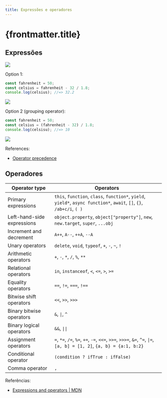 ```yaml
---
title: Expressões e operadores
---
```


# {frontmatter.title}

## Expressões

![](/ls/imgs/ecma/expression-and-operator/celsius2fahrenheit.svg)

Option 1:

```js
const fahrenheit = 50;
const celsius = fahrenheit - 32 / 1.8;
console.log(celsius); //=> 32.2
```

![](/ls/imgs/ecma/expression-and-operator/celsius2fahrenheit1.svg)

Option 2 (grouping operator):

```js
const fahrenheit = 50;
const celsius = (fahrenheit - 32) / 1.8;
console.log(celsisu); //=> 10
```

![](/ls/imgs/ecma/expression-and-operator/celsius2fahrenheit2.svg)

References:

- [Operator precedence](https://developer.mozilla.org/en-US/docs/Web/JavaScript/Reference/Operators/Operator_Precedence)

## Operadores

| Operator type              | Operators                                                                                                             |
| -------------------------- | --------------------------------------------------------------------------------------------------------------------- |
| Primary expressions        | `this`, `function`, `class`, `function*`, `yield`, `yield*`, `async function*`, `await`, `[]`, `{}`, `/ab+c/i`, `( )` |
| Left-hand-side expressions | `object.property`, `object["property"]`, `new`, `new.target`, `super`, `...obj`                                       |
| Increment and decrement    | `A++`, `A--`, `++A`, `--A`                                                                                            |
| Unary operators            | `delete`, `void`, `typeof`, `+`, `-`, `~`, `!`                                                                        |
| Arithmetic operators       | `+`, `-`, `*`, `/`, `%`, `**`                                                                                         |
| Relational operators       | `in`, `instanceof`, `<`, `<=`, `>`, `>=`                                                                              |
| Equality operators         | `==`, `!=`, `===`, `!==`                                                                                              |
| Bitwise shift operators    | `<<`, `>>`, `>>>`                                                                                                     |
| Binary bitwise operators   | `&`, `\|`, `^`                                                                                                        |
| Binary logical operators   | `&&`, `\|\| `                                                                                                         |
| Assignment operators       | `=`, `*=`, `/=`, `%=`, `+=`, `-=`, `<<=`, `>>=`, `>>>=`, `&=`, `^=`, `\|=`, `[a, b] = [1, 2]`, `{a, b} = {a:1, b:2}`  |
| Conditional operator       | `(condition ? ifTrue : ifFalse)`                                                                                      |
| Comma operator             | `,`                                                                                                                   |

Referências:

- [Expressions and operators \| MDN](https://developer.mozilla.org/en-US/docs/Web/JavaScript/Reference/Operators/Operator_Precedence)
